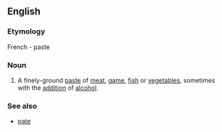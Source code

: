 ==English==
===Etymology===
French - paste
{{wikipedia}}
===Noun===
# A finely-ground [[paste]] of [[meat]], [[game]], [[fish]] or [[vegetable]]s, sometimes with the [[addition]] of [[alcohol]].
===See also===
*[[pate]]
